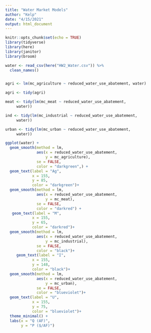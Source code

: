 ```yaml
---
title: "Water Market Models"
author: "Kelp"
date: "4/15/2021"
output: html_document
---
```


```r
knitr::opts_chunk$set(echo = TRUE)
library(tidyverse)
library(here)
library(janitor)
library(broom)

```

```r
water <- read_csv(here("HW2_Water.csv")) %>% 
  clean_names()

```

```r

```


```r
agri <- lm(mc_agriculture ~ reduced_water_use_abatement, water)

agri <- tidy(agri)

meat <- tidy(lm(mc_meat ~ reduced_water_use_abatement, 
     water))

ind <- tidy(lm(mc_industrial ~ reduced_water_use_abatement, 
     water))

urban <- tidy(lm(mc_urban ~ reduced_water_use_abatement, 
     water))

```


```r
ggplot(water) +
  geom_smooth(method = lm, 
              aes(x = reduced_water_use_abatement,
                  y = mc_agriculture),
              se = FALSE,
              color = "darkgreen",) +
  geom_text(label = "Ag",
            x = 155,
            y = 85,
            color = "darkgreen")+
  geom_smooth(method = lm, 
              aes(x = reduced_water_use_abatement,
                  y = mc_meat),
              se = FALSE,
              color = "darkred") +
   geom_text(label = "M",
            x = 155,
            y = 65,
            color = "darkred")+
  geom_smooth(method = lm, 
              aes(x = reduced_water_use_abatement,
                  y = mc_industrial),
              se = FALSE,
              color = "black")+
     geom_text(label = "I",
            x = 155,
            y = 148,
            color = "black")+
  geom_smooth(method = lm, 
              aes(x = reduced_water_use_abatement,
                  y = mc_urban),
              se = FALSE,
              color = "blueviolet")+
  geom_text(label = "U",
            x = 155,
            y = 75,
            color = "blueviolet")+
  theme_minimal() +
  labs(x = "Q (AF)",
       y = "P ($/AF)")
  
```

